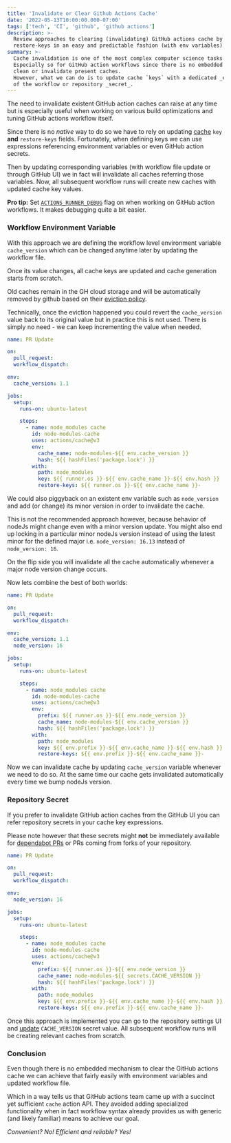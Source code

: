 ```yaml
---
title: 'Invalidate or Clear Github Actions Cache'
date: '2022-05-13T10:00:00.000-07:00'
tags: ['tech', 'CI', 'github', 'github actions']
description: >-
  Review approaches to clearing (invalidating) GitHub actions cache by updating key and
  restore-keys in an easy and predictable fashion (with env variables).
summary: >-
  Cache invalidation is one of the most complex computer science tasks.
  Especially so for GitHub action workflows since there is no embedded mechanism to
  clean or invalidate present caches.
  However, what we can do is to update cache `keys` with a dedicated _environment variable_
  of the workflow or repository _secret_.
---
```


The need to invalidate existent GitHub action caches can raise at any time but
is especially useful when working on various build optimizations and tuning
GitHub actions workflow itself.

Since there is no _native_ way to do so we have to rely on updating
[cache](https://github.com/actions/cache#readme) `key` **and** `restore-keys` fields.
Fortunately, when defining keys we can use expressions referencing environment variables or
even GitHub action secrets.

Then by updating corresponding variables (with workflow file update or through GitHub UI) we
in fact will invalidate all caches referring those variables.
Now, all subsequent workflow runs will create new caches with updated cache key values.

<Note>

  **Pro tip:** Set
  [`ACTIONS_RUNNER_DEBUG`](https://docs.github.com/en/actions/monitoring-and-troubleshooting-workflows/enabling-debug-logging)
  flag on when working on GitHub action workflows.
  It makes debugging quite a bit easier.

</Note>

### Workflow Environment Variable
With this approach we are defining the workflow level environment variable `cache_version`
which can be changed anytime later by updating the workflow file.

Once its value changes, all cache keys are updated and cache generation starts from scratch.

Old caches remain in the GH cloud storage and will be automatically removed by github based on
their [eviction policy](https://docs.github.com/en/actions/using-workflows/caching-dependencies-to-speed-up-workflows#usage-limits-and-eviction-policy).

<Note>

Technically, once the eviction happened you could revert the `cache_version` value back to its
original value but in practice this is not used. There is simply no need - we can keep incrementing
the value when needed.

</Note>

```yaml
name: PR Update

on:
  pull_request:
  workflow_dispatch:

env:
  cache_version: 1.1

jobs:
  setup:
    runs-on: ubuntu-latest

    steps:
      - name: node_modules cache
        id: node-modules-cache
        uses: actions/cache@v3
        env:
          cache_name: node-modules-${{ env.cache_version }}
          hash: ${{ hashFiles('package.lock') }}
        with:
          path: node_modules
          key: ${{ runner.os }}-${{ env.cache_name }}-${{ env.hash }}
          restore-keys: ${{ runner.os }}-${{ env.cache_name }}-
```

We could also piggyback on an existent env variable such as `node_version` and add (or change)
its minor version in order to invalidate the cache.

This is not the recommended approach however, because behavior of nodeJs might change even
with a minor version update.
You might also end up locking in a particular minor nodeJs version instead of using the
latest minor for the defined major i.e. `node_version: 16.13` instead of `node_version: 16`.

On the flip side you will invalidate all the cache automatically whenever a major node
version change occurs.

Now lets combine the best of both worlds:

```yaml
name: PR Update

on:
  pull_request:
  workflow_dispatch:

env:
  cache_version: 1.1
  node_version: 16

jobs:
  setup:
    runs-on: ubuntu-latest

    steps:
      - name: node_modules cache
        id: node-modules-cache
        uses: actions/cache@v3
        env:
          prefix: ${{ runner.os }}-${{ env.node_version }}
          cache_name: node-modules-${{ env.cache_version }}
          hash: ${{ hashFiles('package.lock') }}
        with:
          path: node_modules
          key: ${{ env.prefix }}-${{ env.cache_name }}-${{ env.hash }}
          restore-keys: ${{ env.prefix }}-${{ env.cache_name }}-
```

Now we can invalidate cache by updating `cache_version` variable whenever we need to do so.
At the same time our cache gets invalidated automatically every time we bump nodeJs version.

### Repository Secret
If you prefer to invalidate GitHub action caches from the GitHub UI you can refer repository
secrets in your cache key expressions.

Please note however that these secrets might **not** be immediately available for
[dependabot PRs](http://localhost:8000/posts/2021/dependabot-pull-request-github-actions/)
or PRs coming from forks of your repository.

```yaml
name: PR Update

on:
  pull_request:
  workflow_dispatch:

env:
  node_version: 16

jobs:
  setup:
    runs-on: ubuntu-latest

    steps:
      - name: node_modules cache
        id: node-modules-cache
        uses: actions/cache@v3
        env:
          prefix: ${{ runner.os }}-${{ env.node_version }}
          cache_name: node-modules-${{ secrets.CACHE_VERSION }}
          hash: ${{ hashFiles('package.lock') }}
        with:
          path: node_modules
          key: ${{ env.prefix }}-${{ env.cache_name }}-${{ env.hash }}
          restore-keys: ${{ env.prefix }}-${{ env.cache_name }}-
```

Once this approach is implemented you can go to the repository settings UI and
[update](https://docs.github.com/en/actions/security-guides/encrypted-secrets#creating-encrypted-secrets-for-a-repository)
`CACHE_VERSION` secret value.
All subsequent workflow runs will be creating relevant caches from scratch.

### Conclusion
Even though there is no embedded mechanism to clear the GitHub actions cache we can achieve
that fairly easily with environment variables and updated workflow file.

Which in a way tells us that GitHub actions team came up with a succinct yet sufficient `cache`
action API.
They avoided adding specialized functionality when in fact workflow syntax already provides
us with generic (and likely familiar) means to achieve our goal.

_Convenient? No! Efficient and reliable? Yes!_
